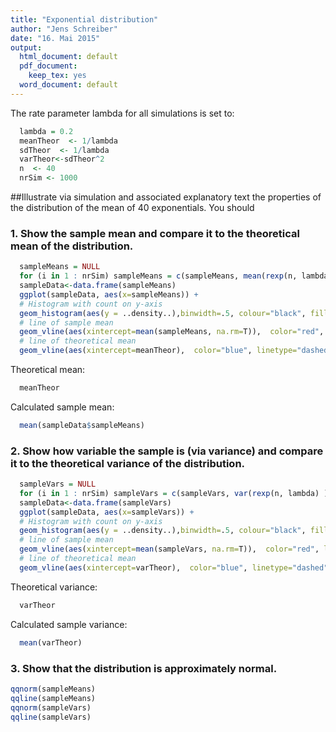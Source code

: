 ```yaml
---
title: "Exponential distribution"
author: "Jens Schreiber"
date: "16. Mai 2015"
output:
  html_document: default
  pdf_document:
    keep_tex: yes
  word_document: default
---
```


The rate parameter lambda for all simulations is set to:
```r
  lambda = 0.2
  meanTheor  <- 1/lambda
  sdTheor  <- 1/lambda
  varTheor<-sdTheor^2
  n  <- 40
  nrSim <- 1000
```



##Illustrate via simulation and associated explanatory text the properties of the distribution of the mean of 40 exponentials.  You should

### 1. Show the sample mean and compare it to the theoretical mean of the distribution.

```r
  sampleMeans = NULL
  for (i in 1 : nrSim) sampleMeans = c(sampleMeans, mean(rexp(n, lambda) ))
  sampleData<-data.frame(sampleMeans)
  ggplot(sampleData, aes(x=sampleMeans)) + 
  # Histogram with count on y-axis
  geom_histogram(aes(y = ..density..),binwidth=.5, colour="black", fill="white") +  
  # line of sample mean
  geom_vline(aes(xintercept=mean(sampleMeans, na.rm=T)),  color="red", linetype="dashed", size=1) +
  # line of theoretical mean
  geom_vline(aes(xintercept=meanTheor),  color="blue", linetype="dashed", size=1)  
```

Theoretical mean:
```r
  meanTheor
```
Calculated sample mean:
```r
  mean(sampleData$sampleMeans)
```



### 2. Show how variable the sample is (via variance) and compare it to the theoretical variance of the distribution.

```r
  sampleVars = NULL
  for (i in 1 : nrSim) sampleVars = c(sampleVars, var(rexp(n, lambda) ))
  sampleData<-data.frame(sampleVars)
  ggplot(sampleData, aes(x=sampleVars)) + 
  # Histogram with count on y-axis
  geom_histogram(aes(y = ..density..),binwidth=.5, colour="black", fill="white") +  
  # line of sample mean
  geom_vline(aes(xintercept=mean(sampleVars, na.rm=T)),  color="red", linetype="dashed", size=1) +
  # line of theoretical mean
  geom_vline(aes(xintercept=varTheor),  color="blue", linetype="dashed", size=1)  
```

Theoretical variance:
```r
  varTheor
```
Calculated sample variance:
```r
  mean(varTheor)
```


### 3. Show that the distribution is approximately normal.


```r
qqnorm(sampleMeans)
qqline(sampleMeans)
qqnorm(sampleVars)
qqline(sampleVars)
```




<!-- In this project you will investigate the exponential distribution in R and compare it with the Central Limit Theorem. The exponential distribution can be simulated in R with rexp(n, lambda) where lambda is the rate parameter. The mean of exponential distribution is 1/lambda and the standard deviation is also 1/lambda. Set lambda = 0.2 for all of the simulations. You will investigate the distribution of averages of 40 exponentials. Note that you will need to do a thousand simulations.

Illustrate via simulation and associated explanatory text the properties of the distribution of the mean of 40 exponentials.  You should
1. Show the sample mean and compare it to the theoretical mean of the distribution.
2. Show how variable the sample is (via variance) and compare it to the theoretical variance of the distribution.
3. Show that the distribution is approximately normal.

In point 3, focus on the difference between the distribution of a large collection of random exponentials and the distribution of a large collection of averages of 40 exponentials. 

As a motivating example, compare the distribution of 1000 random uniforms
hist(runif(1000))
and the distribution of 1000 averages of 40 random uniforms

mns = NULL
for (i in 1 : 1000) mns = c(mns, mean(runif(40)))
hist(mns)
This distribution looks far more Gaussian than the original uniform distribution!


This exercise is asking you to use your knowledge of the theory given in class to relate the two distributions.  
Confused?  Try re-watching video lecture 07 for a starter on how to complete this project.


Sample Project Report Structure

Of course, there are multiple ways one could structure a report to address the requirements above.  However, the more clearly you pose and answer each question, the easier it will be for reviewers to clearly identify and evaluate your work. 

A sample set of headings that could be used to guide the creation of your report might be:

Title (give an appropriate title) and Author Name
Overview: In a few (2-3) sentences explain what is going to be reported on.
Simulations: Include English explanations of the simulations you ran, with the accompanying R code. Your explanations should make clear what the R code accomplishes.
Sample Mean versus Theoretical Mean: Include figures with titles. In the figures, highlight the means you are comparing. Include text that explains the figures and what is shown on them, and provides appropriate numbers.
Sample Variance versus Theoretical Variance: Include figures (output from R) with titles. Highlight the variances you are comparing. Include text that explains your understanding of the differences of the variances.
Distribution: Via figures and text, explain how one can tell the distribution is approximately normal.--> 



